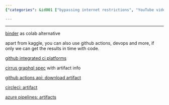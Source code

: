 ```yaml
---
{"categories": &id001 ["bypassing internet restrictions", "YouTube video downloaders", "web scraping", "Binder alternative to Google Colab", "Continuous Integration services", "GitHub CI", "CircleCI and Azure Pipelines"], "category": "Web Scraping", "date": "2022-09-10 14:22:21", "description": "This article delves into techniques for circumventing internet limitations, obtaining YouTube video downloads, and web scraping from restricted sites. It suggests employing platforms like Binder as replacements to Google Colab, while also examining an assortment of Continuous Integration (CI) services offered by GitHub and other providers including CircleCI and Azure Pipelines. The article emphasizes the significance of accessing results promptly through coding.", "tags": *id001, "title": "gfw circumvention, download youtube videos, scrape banned websites"}

---
```


------

[binder](https://mybinder.org/) as colab alternative

apart from kaggle, you can also use github actions, devops and more, if only we can get the results in time with code.

[github integrated ci platforms](https://github.com/marketplace?category=continuous-integration)

[cirrus graphql spec](https://github.com/cirruslabs/cirrus-ci-web/blob/master/schema.gql) with artifact info

[github actions api: download artifact](https://docs.github.com/en/rest/actions/artifacts#download-an-artifact)

[circleci: artifact](https://circleci.com/docs/api/v1/index.html#artifacts)

[azure pipelines: artifacts](https://docs.microsoft.com/en-us/rest/api/azure/devops/pipelines/artifacts?view=azure-devops-rest-6.0)


